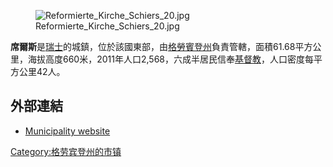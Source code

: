 [[Image:Reformierte_Kirche_Schiers_20.jpg|right]]

'''席爾斯'''是[[瑞士|瑞士]]的城鎮，位於該國東部，由[[格勞賓登州|格勞賓登州]]負責管轄，面積61.68平方公里，海拔高度660米，2011年人口2,568，六成半居民信奉[[基督教|基督教]]，人口密度每平方公里42人。

==外部連結==
* [http://www.schiers.ch/ Municipality website] {{Wayback|url=http://www.schiers.ch/ |date=20220411195949 }} {{de icon}}

{{Switzerland-geo-stub}}
[[Category:格劳宾登州的市镇|Category:格劳宾登州的市镇]]